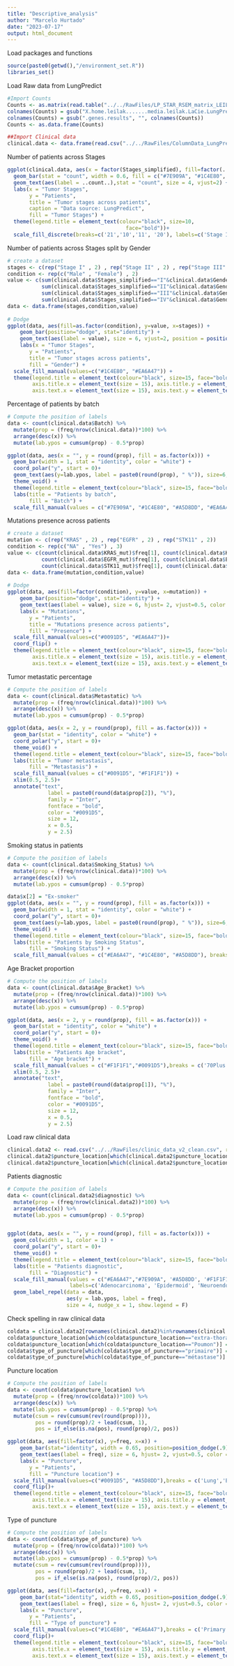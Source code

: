 ```yaml
---
title: "Descriptive_analysis"
author: "Marcelo Hurtado"
date: "2023-07-17"
output: html_document
---
```


Load packages and functions
```r
source(paste0(getwd(),"/environment_set.R"))
libraries_set()
```

Load Raw data from LungPredict
```r
#Import Counts
Counts <- as.matrix(read.table("../../RawFiles/LP_STAR_RSEM_matrix_LEILA.txt", header=T, row.names = 1))
colnames(Counts) = gsub("X.home.leilak.......media.leilak.LaCie.LungPredict.Adenocarcinoma.RSEM.RNAseq_quals.", "", colnames(Counts))
colnames(Counts) = gsub(".genes.results", "", colnames(Counts))
Counts <- as.data.frame(Counts)

##Import Clinical data
clinical.data <- data.frame(read.csv("../../RawFiles/ColumnData_LungPredict.csv", row.names = 1))
```

Number of patients across Stages 
```r
ggplot(clinical.data, aes(x = factor(Stages_simplified), fill=factor(..count..)), stat="count") +
  geom_bar(stat = "count", width = 0.6, fill = c("#7E909A", "#1C4E80", "#A5D8DD", "#EA6A47"))+
  geom_text(aes(label = ..count..),stat = "count", size = 4, vjust=2) +
  labs(x = "Tumor Stages",
       y = "Patients",
       title = "Tumor stages across patients",
       caption = "Data source: LungPredict",
       fill = "Tumor Stages") +
  theme(legend.title = element_text(colour="black", size=10, 
                                      face="bold"))+
  scale_fill_discrete(breaks=c('21','10','11', '20'), labels=c('Stage I', 'Stage II','Stage III', 'Stage IV'))
```
Number of patients across Stages split by Gender
```r
# create a dataset
stages <- c(rep("Stage I" , 2) , rep("Stage II" , 2) , rep("Stage III" , 2) , rep("Stage IV" , 2) )
condition <- rep(c("Male" , "Female") , 2)
value <- c(sum(clinical.data$Stages_simplified=="I"&clinical.data$Gender=="M"), sum(clinical.data$Stages_simplified=="I"&clinical.data$Gender=="F"),
           sum(clinical.data$Stages_simplified=="II"&clinical.data$Gender=="M"), sum(clinical.data$Stages_simplified=="II"&clinical.data$Gender=="F"),
           sum(clinical.data$Stages_simplified=="III"&clinical.data$Gender=="M"), sum(clinical.data$Stages_simplified=="III"&clinical.data$Gender=="F"),
           sum(clinical.data$Stages_simplified=="IV"&clinical.data$Gender=="M"), sum(clinical.data$Stages_simplified=="IV"&clinical.data$Gender=="F"))
data <- data.frame(stages,condition,value)
 
# Dodge
ggplot(data, aes(fill=as.factor(condition), y=value, x=stages)) + 
    geom_bar(position="dodge", stat="identity") + 
    geom_text(aes(label = value), size = 6, vjust=2, position = position_dodge(width = .9)) +
    labs(x = "Tumor Stages",
       y = "Patients",
       title = "Tumor stages across patients",
       fill = "Gender") +
  scale_fill_manual(values=c("#1C4E80", "#EA6A47")) +
  theme(legend.title = element_text(colour="black", size=15, face="bold"), legend.text = element_text(size=15), 
        axis.title.x = element_text(size = 15), axis.title.y = element_text(size = 15),
        axis.text.x = element_text(size = 15), axis.text.y = element_text(size = 15))
```
Percentage of patients by batch 
```r
# Compute the position of labels
data <- count(clinical.data$Batch) %>%
  mutate(prop = (freq/nrow(clinical.data))*100) %>%
  arrange(desc(x)) %>%
  mutate(lab.ypos = cumsum(prop) - 0.5*prop)

ggplot(data, aes(x = "", y = round(prop), fill = as.factor(x))) +
  geom_bar(width = 1, stat = "identity", color = "white") +
  coord_polar("y", start = 0)+
  geom_text(aes(y=lab.ypos, label = paste0(round(prop), " %")), size=6, color = "black")+
  theme_void() +
  theme(legend.title = element_text(colour="black", size=15, face="bold"), legend.text = element_text(size=15)) +
  labs(title = "Patients by batch",
       fill = "Batch") +
  scale_fill_manual(values = c("#7E909A", "#1C4E80", "#A5D8DD", "#EA6A47"), labels=c('Batch 1', 'Batch 2', 'Batch 3', 'Batch 4')) 

```
Mutations presence across patients
```r
# create a dataset
mutation <- c(rep("KRAS" , 2) , rep("EGFR" , 2) , rep("STK11" , 2))
condition <- rep(c("NA" , "Yes") , 3)
value <- c(count(clinical.data$KRAS_mut)$freq[1], count(clinical.data$KRAS_mut)$freq[2],
           count(clinical.data$EGFR_mut)$freq[1], count(clinical.data$EGFR_mut)$freq[2],
           count(clinical.data$STK11_mut)$freq[1], count(clinical.data$STK11_mut)$freq[2])
data <- data.frame(mutation,condition,value)
 
# Dodge
ggplot(data, aes(fill=factor(condition), y=value, x=mutation)) + 
    geom_bar(position="dodge", stat="identity") + 
    geom_text(aes(label = value), size = 6, hjust= 2, vjust=0.5, color = "black", position = position_dodge(width = .9)) +
    labs(x = "Mutations",
       y = "Patients",
       title = "Mutations presence across patients",
       fill = "Presence") +
  scale_fill_manual(values=c("#0091D5", "#EA6A47"))+
  coord_flip() +
  theme(legend.title = element_text(colour="black", size=15, face="bold"), legend.text = element_text(size=15), 
        axis.title.x = element_text(size = 15), axis.title.y = element_text(size = 15),
        axis.text.x = element_text(size = 15), axis.text.y = element_text(size = 15))
```
Tumor metastatic percentage
```r
# Compute the position of labels
data <- count(clinical.data$Metastatic) %>%
  mutate(prop = (freq/nrow(clinical.data))*100) %>%
  arrange(desc(x)) %>%
  mutate(lab.ypos = cumsum(prop) - 0.5*prop)

ggplot(data, aes(x = 2, y = round(prop), fill = as.factor(x))) +
  geom_bar(stat = "identity", color = "white") +
  coord_polar("y", start = 0)+
  theme_void() +
  theme(legend.title = element_text(colour="black", size=15, face="bold"), legend.text = element_text(size=15)) +
  labs(title = "Tumor metastasis",
       fill = "Metastasis") +
  scale_fill_manual(values = c("#0091D5", "#F1F1F1")) +
  xlim(0.5, 2.5)+
  annotate("text",
             label = paste0(round(data$prop[2]), "%"),
             family = "Inter",
             fontface = "bold",
             color = "#0091D5",
             size = 12,
             x = 0.5,
             y = 2.5)
```
Smoking status in patients
```r
# Compute the position of labels
data <- count(clinical.data$Smoking_Status) %>%
  mutate(prop = (freq/nrow(clinical.data))*100) %>%
  arrange(desc(x)) %>%
  mutate(lab.ypos = cumsum(prop) - 0.5*prop)

data$x[2] = "Ex-smoker" 
ggplot(data, aes(x = "", y = round(prop), fill = as.factor(x))) +
  geom_bar(width = 1, stat = "identity", color = "white") +
  coord_polar("y", start = 0)+
  geom_text(aes(y=lab.ypos, label = paste0(round(prop), " %")), size=6, color = "black")+
  theme_void() +
  theme(legend.title = element_text(colour="black", size=15, face="bold"), legend.text = element_text(size=15))+
  labs(title = "Patients by Smoking Status",
       fill = "Smoking Status") +
  scale_fill_manual(values = c("#EA6A47", "#1C4E80", "#A5D8DD"), breaks = c('Ex-smoker', 'No', 'Yes'), labels=c('Ex-smoker', 'Never', 'Current')) 
```
Age Bracket proportion 
```r
# Compute the position of labels
data <- count(clinical.data$Age_Bracket) %>%
  mutate(prop = (freq/nrow(clinical.data))*100) %>%
  arrange(desc(x)) %>%
  mutate(lab.ypos = cumsum(prop) - 0.5*prop)

ggplot(data, aes(x = 2, y = round(prop), fill = as.factor(x))) +
  geom_bar(stat = "identity", color = "white") +
  coord_polar("y", start = 0)+
  theme_void() +
  theme(legend.title = element_text(colour="black", size=15, face="bold"), legend.text = element_text(size=15))+
  labs(title = "Patients Age bracket",
       fill = "Age bracket") +
  scale_fill_manual(values = c("#F1F1F1","#0091D5"),breaks = c('70Plus', 'Less70'), labels=c('More than 70 years old', 'Less than 70 years old')) +
  xlim(0.5, 2.5)+
  annotate("text",
             label = paste0(round(data$prop[1]), "%"),
             family = "Inter",
             fontface = "bold",
             color = "#0091D5",
             size = 12,
             x = 0.5,
             y = 2.5)
```
Load raw clinical data
```r
clinical.data2 <- read.csv("../../RawFiles/clinic_data_v2_clean.csv", row.names=1)
clinical.data2$puncture_location[which(clinical.data2$puncture_location=="Extra-thoracique")] = "extra-thoracique"
clinical.data2$puncture_location[which(clinical.data2$puncture_location=="")] = "NA"
```

Patients diagnostic
```r
# Compute the position of labels
data <- count(clinical.data2$diagnostic) %>%
  mutate(prop = (freq/nrow(clinical.data2))*100) %>%
  arrange(desc(x)) %>%
  mutate(lab.ypos = cumsum(prop) - 0.5*prop)


ggplot(data, aes(x = "", y = round(prop), fill = as.factor(x))) +
  geom_col(width = 1, color = 1) +
  coord_polar("y", start = 0)+
  theme_void() +
  theme(legend.title = element_text(colour="black", size=15, face="bold"), legend.text = element_text(size=15))+
  labs(title = "Patients diagnostic",
       fill = "Diagnostic") +
  scale_fill_manual(values = c("#EA6A47","#7E909A", '#A5D8DD', '#F1F1F1'),breaks = c('Adénocarcinome', 'Epidermoïde', 'Tumeur neuroendocrine', 'Autre'), 
                    labels=c('Adenocarcinoma', 'Epidermoid', 'Neuroendocrine', 'Other')) +
  geom_label_repel(data = data,
                   aes(y = lab.ypos, label = freq),
                   size = 4, nudge_x = 1, show.legend = F) 


```
Check spelling in raw clinical data
```r
coldata = clinical.data2[rownames(clinical.data2)%in%rownames(clinical.data),]
coldata$puncture_location[which(coldata$puncture_location=="extra-thoracique")] = "Extra-thoracique"
coldata$puncture_location[which(coldata$puncture_location=="Poumon")] = "Lung"
coldata$type_of_puncture[which(coldata$type_of_puncture=="primaire")] = "Primary"
coldata$type_of_puncture[which(coldata$type_of_puncture=="métastase")] = "Metastasis"
```

Puncture location 
```r
# Compute the position of labels
data <- count(coldata$puncture_location) %>%
  mutate(prop = (freq/nrow(coldata))*100) %>%
  arrange(desc(x)) %>%
  mutate(lab.ypos = cumsum(prop) - 0.5*prop) %>% 
  mutate(csum = rev(cumsum(rev(round(prop)))), 
         pos = round(prop)/2 + lead(csum, 1),
         pos = if_else(is.na(pos), round(prop)/2, pos))

ggplot(data, aes(fill=factor(x), y=freq, x=x)) + 
    geom_bar(stat="identity", width = 0.65, position=position_dodge(.9)) + 
    geom_text(aes(label = freq), size = 6, hjust= 2, vjust=0.5, color = "black", position = position_dodge(width = .9)) +
    labs(x = "Puncture",
       y = "Patients",
       fill = "Puncture location") +
  scale_fill_manual(values=c("#0091D5", "#A5D8DD"),breaks = c('Lung','Extra-thoracique'))+
  coord_flip()+
  theme(legend.title = element_text(colour="black", size=15, face="bold"), legend.text = element_text(size=15), 
        axis.title.x = element_text(size = 15), axis.title.y = element_text(size = 15),
        axis.text.x = element_text(size = 15), axis.text.y = element_text(size = 15))

```
Type of puncture 
```r
# Compute the position of labels
data <- count(coldata$type_of_puncture) %>%
  mutate(prop = (freq/nrow(coldata))*100) %>%
  arrange(desc(x)) %>%
  mutate(lab.ypos = cumsum(prop) - 0.5*prop) %>% 
  mutate(csum = rev(cumsum(rev(round(prop)))), 
         pos = round(prop)/2 + lead(csum, 1),
         pos = if_else(is.na(pos), round(prop)/2, pos))

ggplot(data, aes(fill=factor(x), y=freq, x=x)) + 
    geom_bar(stat="identity", width = 0.65, position=position_dodge(.9)) + 
    geom_text(aes(label = freq), size = 6, hjust= 2, vjust=0.5, color = "black", position = position_dodge(width = .9)) +
    labs(x = "Puncture",
       y = "Patients",
       fill = "Type of puncture") +
  scale_fill_manual(values=c("#1C4E80", "#EA6A47"),breaks = c('Primary', 'Metastasis'))+
  coord_flip()+
  theme(legend.title = element_text(colour="black", size=15, face="bold"), legend.text = element_text(size=15), 
        axis.title.x = element_text(size = 15), axis.title.y = element_text(size = 15),
        axis.text.x = element_text(size = 15), axis.text.y = element_text(size = 15))
```


